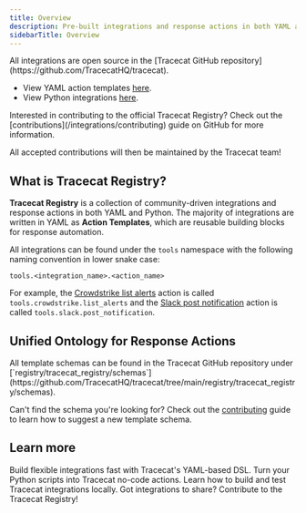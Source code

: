 ```yaml
---
title: Overview
description: Pre-built integrations and response actions in both YAML and Python.
sidebarTitle: Overview
---
```


<Tip>
  All integrations are open source in the [Tracecat GitHub repository](https://github.com/TracecatHQ/tracecat).

  - View YAML action templates [here](https://github.com/TracecatHQ/tracecat/tree/main/registry/tracecat_registry/templates).
  - View Python integrations [here](https://github.com/TracecatHQ/tracecat/tree/main/registry/tracecat_registry/integrations).
</Tip>

<Info>
  Interested in contributing to the official Tracecat Registry?
  Check out the [contributions](/integrations/contributing) guide on GitHub for more information.

  All accepted contributions will then be maintained by the Tracecat team!
</Info>

## What is Tracecat Registry?

**Tracecat Registry** is a collection of community-driven integrations and response actions in both YAML and Python.
The majority of integrations are written in YAML as **Action Templates**, which are reusable building blocks for response automation.

All integrations can be found under the `tools` namespace with the following naming convention in lower snake case:

```
tools.<integration_name>.<action_name>
```

For example, the [Crowdstrike list alerts](https://github.com/TracecatHQ/tracecat/blob/main/registry/tracecat_registry/templates/detect/list_alerts/crowdstrike_alerts.yml)
action is called `tools.crowdstrike.list_alerts` and the [Slack post notification](https://github.com/TracecatHQ/tracecat/blob/main/registry/tracecat_registry/templates/notify/post_notification/slack.yml)
action is called `tools.slack.post_notification`.

## Unified Ontology for Response Actions

<Tip>
  All template schemas can be found in the Tracecat GitHub repository under [`registry/tracecat_registry/schemas`](https://github.com/TracecatHQ/tracecat/tree/main/registry/tracecat_registry/schemas).

  Can't find the schema you're looking for?
  Check out the [contributing](/integrations/contributing) guide to learn how to suggest a new template schema.
</Tip>

## Learn more

<CardGroup cols={2}>
  <Card title="Action Templates" icon="file-code" href="/integrations/action-templates">
    Build flexible integrations fast with Tracecat's YAML-based DSL.
  </Card>
  <Card title="Python UDFs" icon="python" href="/integrations/python-udfs">
    Turn your Python scripts into Tracecat no-code actions.
  </Card>
  <Card title="Local Development" icon="terminal" href="/integrations/development">
    Learn how to build and test Tracecat integrations locally.
  </Card>
  <Card title="Contributing" icon="github" href="/integrations/contributing">
    Got integrations to share? Contribute to the Tracecat Registry!
  </Card>
</CardGroup>
